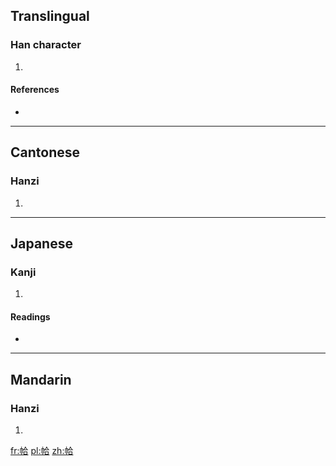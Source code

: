 ==Translingual==

===Han character===
{{Han char|rn=50|rad=巾|as=06|sn=9|four=4826<sub>1</sub>|canj=中月人一口 (LBOMR)}}

# {{defn|Han|sort=巾06}}

====References====
* {{Han ref|kx=0331.050|dkj=08880|dj=0636.200|hdz=10737.050|uh=5E22|ud=24098|bh=CEB1|bd=52913}}

----

==Cantonese==

===Hanzi===
{{yue-hanzi|jyut=|y=hap1}}

# {{defn|Cantonese|sort=巾06}}

----

==Japanese==

===Kanji===
{{ja-kanji|grade=|rs=巾06}}

# {{defn|Japanese|sort=巾06}}

====Readings====
* {{ja-readings|on=[[かふ]] (kafu)|kun=}}

----

==Mandarin==

===Hanzi===
{{cmn-hanzi|pin=[[qià]] ([[qia4]])|wg=ch'ia<sup>4</sup>}}

# {{defn|Mandarin|sort=巾06}}

[[fr:帢]]
[[pl:帢]]
[[zh:帢]]